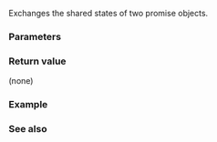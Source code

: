 {{cpp/thread/promise/title|swap}}
{{cpp/thread/promise/navbar}}
{{ddcl|since=c++11|
void swap( promise&amp; other ) noexcept;
}}

Exchanges the shared states of two promise objects.

===Parameters===
{{par begin}}
{{par|other|the promise to swap with}}
{{par end}}

===Return value===
(none)

===Example===
{{example}}

===See also===
{{dsc begin}}
{{dsc inc|cpp/thread/promise/dsc swap2}}
{{dsc end}}

{{langlinks|de|es|fr|it|ja|pt|ru|zh}}